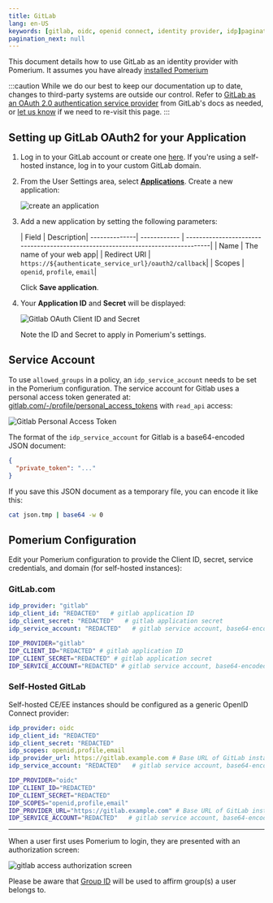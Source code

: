 ```yaml
---
title: GitLab
lang: en-US
keywords: [gitlab, oidc, openid connect, identity provider, idp]pagination_prev: null
pagination_next: null
---
```



This document details how to use GitLab as an identity provider with Pomerium. It assumes you have already [installed Pomerium](/docs/install/)

:::caution
While we do our best to keep our documentation up to date, changes to third-party systems are outside our control. Refer to [GitLab as an OAuth 2.0 authentication service provider](https://docs.gitlab.com/ee/integration/oauth_provider.html) from GitLab's docs as needed, or [let us know](https://github.com/pomerium/pomerium/issues/new?assignees=&labels=&template=bug_report.md) if we need to re-visit this page.
:::

## Setting up GitLab OAuth2 for your Application

1. Log in to your GitLab account or create one [here](https://gitlab.com/users/sign_in). If you're using a self-hosted instance, log in to your custom GitLab domain.

1. From the User Settings area, select [**Applications**](https://gitlab.com/-/profile/applications). Create a new application:

   ![create an application](img/gitlab/gitlab-create-applications.png)

1. Add a new application by setting the following parameters:

   | Field        | Description|
--------------|   ------------ | ---------------------------------------------------------------------------------|
   | Name         | The name of your web app|
   | Redirect URI | `https://${authenticate_service_url}/oauth2/callback`|
   | Scopes       | `openid`, `profile`, `email`|

   Click **Save application**.

1. Your **Application ID** and **Secret** will be displayed:

   ![Gitlab OAuth Client ID and Secret](img/gitlab/gitlab-credentials.png)

   Note the ID and Secret to apply in Pomerium's settings.

## Service Account

To use `allowed_groups` in a policy, an `idp_service_account` needs to be set in the Pomerium configuration. The service account for Gitlab uses a personal access token generated at: [gitlab.com/-/profile/personal_access_tokens](https://gitlab.com/-/profile/personal_access_tokens) with `read_api` access:

![Gitlab Personal Access Token](img/gitlab/gitlab-personal-access-token.png)

The format of the `idp_service_account` for Gitlab is a base64-encoded JSON document:

```json
{
  "private_token": "..."
}
```

If you save this JSON document as a temporary file, you can encode it like this:

```bash
cat json.tmp | base64 -w 0
```

## Pomerium Configuration

Edit your Pomerium configuration to provide the Client ID, secret, service credentials, and domain (for self-hosted instances):

### GitLab.com

<Tabs>
<TabItem value="config.yaml-" label="config.yaml">

```yaml
idp_provider: "gitlab"
idp_client_id: "REDACTED"   # gitlab application ID
idp_client_secret: "REDACTED"   # gitlab application secret
idp_service_account: "REDACTED"   # gitlab service account, base64-encoded json
```

</TabItem>
<TabItem value="Environment Variables" label="Environment Variables">

```bash
IDP_PROVIDER="gitlab"
IDP_CLIENT_ID="REDACTED" # gitlab application ID
IDP_CLIENT_SECRET="REDACTED" # gitlab application secret
IDP_SERVICE_ACCOUNT="REDACTED" # gitlab service account, base64-encoded json
```

</TabItem>
</Tabs>

### Self-Hosted GitLab

Self-hosted CE/EE instances should be configured as a generic OpenID Connect provider:

<Tabs>
<TabItem value="config.yaml" label="config.yaml">

```yaml
idp_provider: oidc
idp_client_id: "REDACTED"
idp_client_secret: "REDACTED"
idp_scopes: openid,profile,email
idp_provider_url: https://gitlab.example.com # Base URL of GitLab instance
idp_service_account: "REDACTED"   # gitlab service account, base64-encoded json
```

</TabItem>
<TabItem value="Environment Variables" label="Environment Variables">

```bash
IDP_PROVIDER="oidc"
IDP_CLIENT_ID="REDACTED"
IDP_CLIENT_SECRET="REDACTED"
IDP_SCOPES="openid,profile,email"
IDP_PROVIDER_URL="https://gitlab.example.com" # Base URL of GitLab instance
IDP_SERVICE_ACCOUNT="REDACTED"   # gitlab service account, base64-encoded json
```

</TabItem>
</Tabs>

---

When a user first uses Pomerium to login, they are presented with an authorization screen:

![gitlab access authorization screen](img/gitlab/gitlab-verify-access.png)

Please be aware that [Group ID](https://docs.gitlab.com/ee/api/groups.html#details-of-a-group) will be used to affirm group(s) a user belongs to.